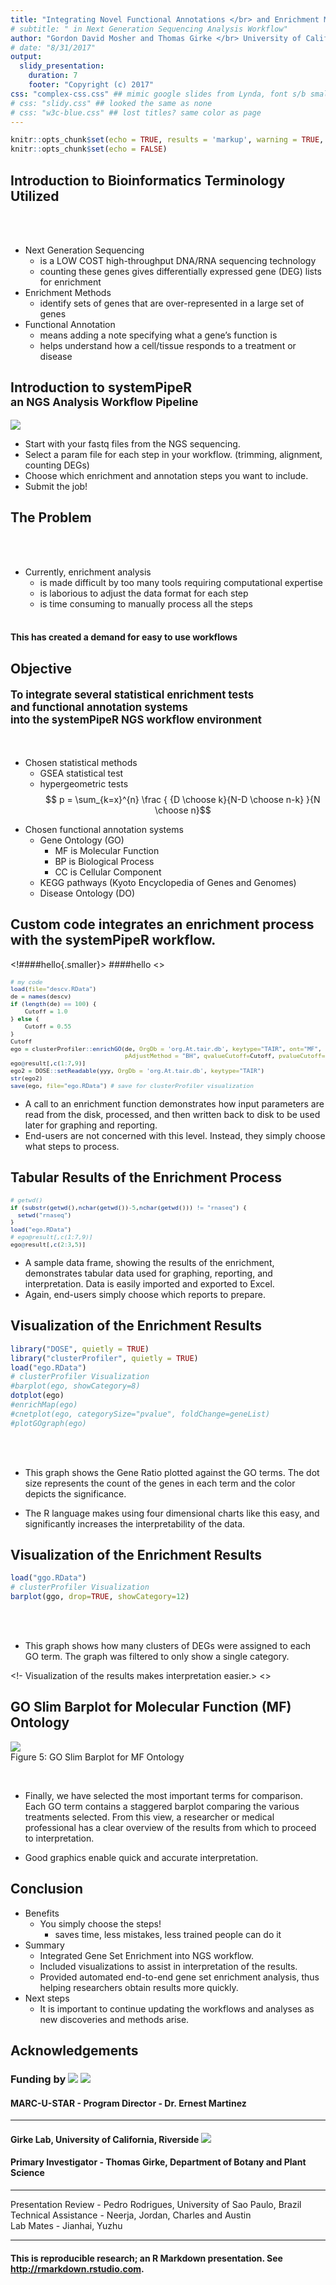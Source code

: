 ```yaml
---
title: "Integrating Novel Functional Annotations </br> and Enrichment Methods for Gene Sets </br> in NGS Analysis Workflows"
# subtitle: " in Next Generation Sequencing Analysis Workflow"
author: "Gordon David Mosher and Thomas Girke </br> University of California, Riverside"
# date: "8/31/2017"
output:
  slidy_presentation:
    duration: 7
    footer: "Copyright (c) 2017"
css: "complex-css.css" ## mimic google slides from Lynda, font s/b smaller
# css: "slidy.css" ## looked the same as none
# css: "w3c-blue.css" ## lost titles? same color as page
---
```


```r
knitr::opts_chunk$set(echo = TRUE, results = 'markup', warning = TRUE, message = TRUE, fig.path = 'KnitrImages/', comment = NA, background = '#F2F5F9', results = 'hold')
knitr::opts_chunk$set(echo = FALSE)

```

## Introduction to Bioinformatics Terminology Utilized
<br>
</br>

- Next Generation Sequencing
    - is a LOW COST high-throughput DNA/RNA sequencing technology
    - counting these genes gives differentially expressed gene (DEG) lists for enrichment

- Enrichment Methods
    - identify sets of genes that are over-represented in a large set of genes

- Functional Annotation
    - means adding a note specifying what a gene's function is
    - helps understand how a cell/tissue responds to a treatment or disease

## Introduction to systemPipeR </br> <small>an NGS Analysis Workflow Pipeline </small>
<div align="center">
![](systemPipeR.PNG)
</div>
- Start with your fastq files from the NGS sequencing.  
- Select a param file for each step in your workflow. (trimming, alignment, counting DEGs)  
- Choose which enrichment and annotation steps you want to include.  
- Submit the job!

## The Problem
<br>
</br>

- Currently, enrichment analysis
    - is made difficult by too many tools requiring computational expertise
    - is laborious to adjust the data format for each step
    - is time consuming to manually process all the steps
<br>
</br>

#### This has created a demand for easy to use workflows

## Objective
<div align="center">

#### <big>To integrate several statistical enrichment tests </br> and functional annotation systems </br> into the systemPipeR NGS workflow environment </big>
</div>
</br>

<div class="col-wrapper">
<div class="col col-270">

- Chosen statistical methods
    - GSEA statistical test
    - hypergeometric tests
$$ p = \sum_{k=x}^{n} \frac { {D \choose k}{N-D \choose n-k} }{N \choose n}$$
</div>
<div class="col col-450">

- Chosen functional annotation systems
    - Gene Ontology (GO)
        - MF is Molecular Function
        - BP is Biological Process
        - CC is Cellular Component
    - KEGG pathways (Kyoto Encyclopedia of Genes and Genomes)
    - Disease Ontology (DO)
</div>
</div>

## Custom code integrates an enrichment process with the systemPipeR workflow. 

<style>
div.font_em pre.r { font-size: 80%; }
div.font_em pre { font-size: 90%; }
</style>
<!####hello{.smaller}>
####hello
<>
<div class = "font_em">
```r
# my code
load(file="descv.RData")
de = names(descv)
if (length(de) == 100) {
	Cutoff = 1.0
} else {
	Cutoff = 0.55
}
Cutoff
ego = clusterProfiler::enrichGO(de, OrgDb = 'org.At.tair.db', keytype="TAIR", ont="MF",
                                pAdjustMethod = "BH", qvalueCutoff=Cutoff, pvalueCutoff=Cutoff)
ego@result[,c(1:7,9)]
ego2 = DOSE::setReadable(yyy, OrgDb = 'org.At.tair.db', keytype="TAIR")
str(ego2)
save(ego, file="ego.RData") # save for clusterProfiler visualization
```
</div class>
- A call to an enrichment function demonstrates how input parameters are read from the disk, processed, and then written back to disk to be used later for graphing and reporting.
- End-users are not concerned with this level. Instead, they simply choose what steps to process.

## Tabular Results of the Enrichment Process

<div class = "font_em">
```r
# getwd()
if (substr(getwd(),nchar(getwd())-5,nchar(getwd())) != "rnaseq") {
  setwd("rnaseq")
}
load("ego.RData")
# ego@result[,c(1:7,9)]
ego@result[,c(2:3,5)]
```
</div class>
- A sample data frame, showing the results of the enrichment, demonstrates tabular data used for graphing, reporting, and interpretation. Data is easily imported and exported to Excel.
- Again, end-users simply choose which reports to prepare.

## Visualization of the Enrichment Results

<div class="col-wrapper">
<div class="col col-670">
```r
library("DOSE", quietly = TRUE)
library("clusterProfiler", quietly = TRUE)
load("ego.RData")
# clusterProfiler Visualization
#barplot(ego, showCategory=8)
dotplot(ego)
#enrichMap(ego)
#cnetplot(ego, categorySize="pvalue", foldChange=geneList)
#plotGOgraph(ego)
```

</div>
<div class="col col-250">
<br>
</br>

- This graph shows the Gene Ratio plotted against the GO terms. The dot size represents the count of the genes in each term and the color depicts the significance.

- The R language makes using four dimensional charts like this easy, and significantly increases the interpretability of the data.

</div>
</div>

## Visualization of the Enrichment Results

<div class="col-wrapper">
<div class="col col-670">
```r
load("ggo.RData")
# clusterProfiler Visualization
barplot(ggo, drop=TRUE, showCategory=12)
```

</div>
<div class="col col-250">
<br>
</br>

- This graph shows how many clusters of DEGs were assigned to each GO term. The graph was filtered to only show a single category.

<!- Visualization of the results makes interpretation easier.>
<>

</div>
</div>

## GO Slim Barplot for Molecular Function (MF) Ontology

<div class="col-wrapper">
<div class="col col-600">
![](results/GOslimbarplotMF.png)
<div align="center">Figure 5: GO Slim Barplot for MF Ontology</div></br>

</div>
<div class="col col-250">

- Finally, we have selected the most important terms for comparison. Each GO term contains a staggered barplot comparing the various treatments selected. From this view, a researcher or medical professional has a clear overview of the results from which to proceed to interpretation.

- Good graphics enable quick and accurate interpretation.

</div>
</div>


## Conclusion

- Benefits
    - You simply choose the steps!
        - saves time, less mistakes, less trained people can do it

- Summary
    - Integrated Gene Set Enrichment into NGS workflow.
    - Included visualizations to assist in interpretation of the results.
    - Provided automated end-to-end gene set enrichment analysis, thus helping researchers obtain results more quickly.

-  Next steps
    - It is important to continue updating the workflows and analyses as new discoveries and methods arise.

## Acknowledgements {.smaller}

### Funding by ![](MARC-U-STAR.png) ![](NIHlogo_long.jpg) 

#### MARC-U-STAR - Program Director - Dr. Ernest Martinez  
<hr>

#### Girke Lab, University of California, Riverside ![](UCRlogo_long.png)  

#### Primary Investigator - Thomas Girke, Department of Botany and Plant Science
<hr>

Presentation Review - Pedro Rodrigues, University of Sao Paulo, Brazil  
Technical Assistance - Neerja, Jordan, Charles and Austin  
Lab Mates - Jianhai, Yuzhu
<hr>

#### This is reproducible research; an R Markdown presentation. See <http://rmarkdown.rstudio.com>.
